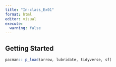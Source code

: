```yaml
---
title: "In-class_Ex01"
format: html
editor: visual
execute: 
  warning: false
---
```


## Getting Started

```r
pacman:: p_load(arrow, lubridate, tidyverse, sf)
```

